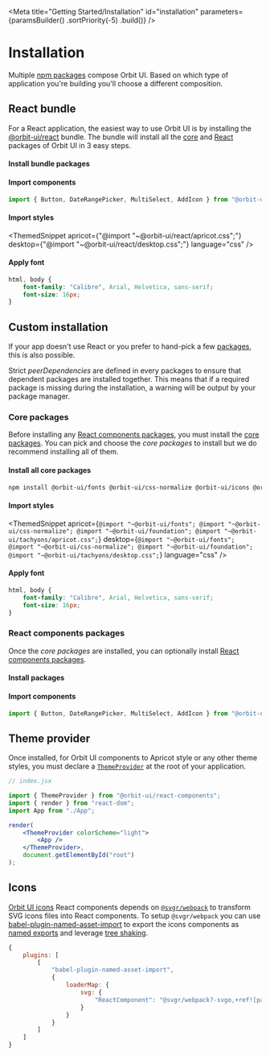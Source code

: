 
<Meta
    title="Getting Started/Installation"
    id="installation"
    parameters={paramsBuilder()
        .sortPriority(-5)
        .build()}
/>

# Installation

Multiple [npm packages](?path=/docs/packages--page) compose Orbit UI. Based on which type of application you're building you'll choose a different composition.

## React bundle

For a React application, the easiest way to use Orbit UI is by installing the [@orbit-ui/react](https://www.npmjs.com/package/@orbit-ui/react) bundle. The bundle will install all the [core](?path=/docs/packages--page#core) and [React](?path=/docs/packages--page#react-components) packages of Orbit UI in 3 easy steps.

#### Install bundle packages

<PackageInstallationSnippet packageName="bundles/react" />

#### Import components

```javascript
import { Button, DateRangePicker, MultiSelect, AddIcon } from "@orbit-ui/react-components";
```

#### Import styles

<ThemedSnippet
    apricot={"@import \"~@orbit-ui/react/apricot.css\";"}
    desktop={"@import \"~@orbit-ui/react/desktop.css\";"}
    language="css"
/>

#### Apply font

```css
html, body {
    font-family: "Calibre", Arial, Helvetica, sans-serif;
    font-size: 16px;
}
```

## Custom installation

If your app doesn't use React or you prefer to hand-pick a few [packages](?path=/docs/packages--page), this is also possible.

Strict *peerDependencies* are defined in every packages to ensure that dependent packages are installed together. This means that if a required package is missing during the installation, a warning will be output by your package manager.

### Core packages

Before installing any [React components packages](?path=/docs/packages--page#react-components), you must install the [core packages](?path=/docs/packages--page#core). You can pick and choose the *core packages* to install but we do recommend installing all of them.

#### Install all core packages

```bash
npm install @orbit-ui/fonts @orbit-ui/css-normalize @orbit-ui/icons @orbit-ui/foundation @orbit-ui/tachyons;
```

#### Import styles

<ThemedSnippet
    apricot={`
        @import "~@orbit-ui/fonts";
        @import "~@orbit-ui/css-normalize";
        @import "~@orbit-ui/foundation";
        @import "~@orbit-ui/tachyons/apricot.css";
    `}
    desktop={`
        @import "~@orbit-ui/fonts";
        @import "~@orbit-ui/css-normalize";
        @import "~@orbit-ui/foundation";
        @import "~@orbit-ui/tachyons/desktop.css";
    `}
    language="css"
/>

#### Apply font

```css
html, body {
    font-family: "Calibre", Arial, Helvetica, sans-serif;
    font-size: 16px;
}
```

### React components packages

Once the *core packages* are installed, you can optionally install [React components packages](?path=/docs/packages--page#react-components).

#### Install packages

<PackageInstallationSnippet packageName="react-components" />

#### Import components

```javascript
import { Button, DateRangePicker, MultiSelect, AddIcon } from "@orbit-ui/react-components";
```

## Theme provider

Once installed, for Orbit UI components to Apricot style or any other theme styles, you must declare a [`ThemeProvider`](?path=/docs/theme-provider--default-story) at the root of your application.

```jsx
// index.jsx

import { ThemeProvider } from "@orbit-ui/react-components";
import { render } from "react-dom";
import App from "./App";

render(
    <ThemeProvider colorScheme="light">
        <App />
    </ThemeProvider>,
    document.getElementById("root")
);
```

## Icons

[Orbit UI icons](?path=/docs/icon-gallery--page) React components depends on [`@svgr/webpack`](https://react-svgr.com/docs/getting-started/) to transform SVG icons files into React components. To setup `@svgr/webpack` you can use [babel-plugin-named-asset-import](https://www.npmjs.com/package/babel-plugin-named-asset-import) to export the icons components as [named exports](https://developer.mozilla.org/en-US/docs/web/javascript/reference/statements/export) and leverage [tree shaking](https://webpack.js.org/guides/tree-shaking/).

```javascript
{
    plugins: [
        [
            "babel-plugin-named-asset-import",
            {
                loaderMap: {
                    svg: {
                        "ReactComponent": "@svgr/webpack?-svgo,+ref![path]"
                    }
                }
            }
        ]
    ]
}
```
